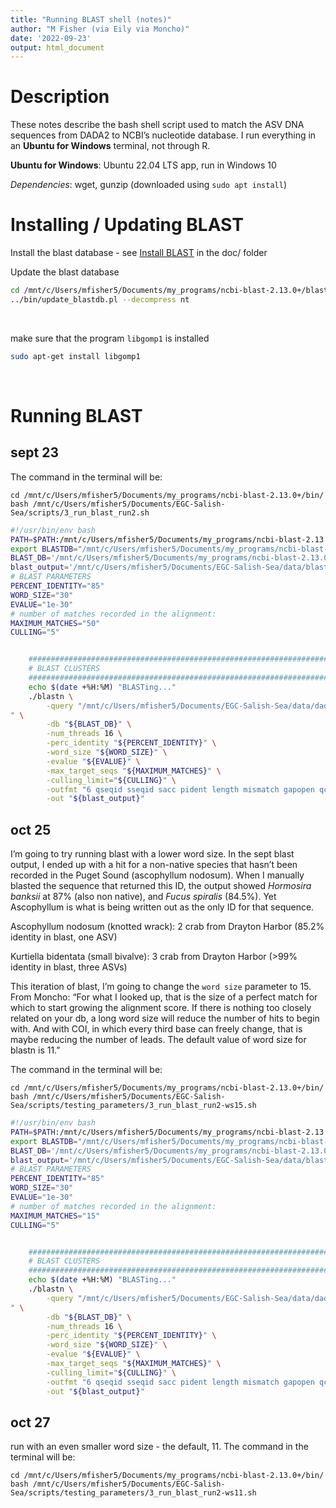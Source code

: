 ```yaml
---
title: "Running BLAST shell (notes)"
author: "M Fisher (via Eily via Moncho)"
date: '2022-09-23'
output: html_document
---
```


# Description 

These notes describe the bash shell script used to match the ASV DNA sequences from DADA2 to NCBI's nucleotide database. I run everything in an **Ubuntu for Windows** terminal, not through R. 

**Ubuntu for Windows**: Ubuntu 22.04 LTS app, run in Windows 10

*Dependencies*: wget, gunzip (downloaded using `sudo apt install`)



# Installing / Updating BLAST

Install the blast database - see [Install BLAST](https://github.com/mfisher5/EGC-Willapa-Bay/blob/main/doc/Install_BLAST.txt) in the doc/ folder

Update the blast database
```bash
cd /mnt/c/Users/mfisher5/Documents/my_programs/ncbi-blast-2.13.0+/blastdb
../bin/update_blastdb.pl --decompress nt
```
<br>

make sure that the program `libgomp1` is installed
```bash
sudo apt-get install libgomp1
```
<br>

# Running BLAST

## sept 23

The command in the terminal will be: 
```
cd /mnt/c/Users/mfisher5/Documents/my_programs/ncbi-blast-2.13.0+/bin/
bash /mnt/c/Users/mfisher5/Documents/EGC-Salish-Sea/scripts/3_run_blast_run2.sh
```

```bash
#!/usr/bin/env bash
PATH=$PATH:/mnt/c/Users/mfisher5/Documents/my_programs/ncbi-blast-2.13.0+/bin
export BLASTDB="/mnt/c/Users/mfisher5/Documents/my_programs/ncbi-blast-2.13.0+/blastdb"
BLAST_DB='/mnt/c/Users/mfisher5/Documents/my_programs/ncbi-blast-2.13.0+/blastdb/nt'
blast_output='/mnt/c/Users/mfisher5/Documents/EGC-Salish-Sea/data/blast/hash_key_blast_2022-09-23.fasta'
# BLAST PARAMETERS
PERCENT_IDENTITY="85"
WORD_SIZE="30"
EVALUE="1e-30"
# number of matches recorded in the alignment:
MAXIMUM_MATCHES="50"
CULLING="5"


	################################################################################
	# BLAST CLUSTERS
	################################################################################
	echo $(date +%H:%M) "BLASTing..." 
	./blastn \
		-query "/mnt/c/Users/mfisher5/Documents/EGC-Salish-Sea/data/dada2/hash_key.fasta
" \
		-db "${BLAST_DB}" \
		-num_threads 16 \
		-perc_identity "${PERCENT_IDENTITY}" \
		-word_size "${WORD_SIZE}" \
		-evalue "${EVALUE}" \
		-max_target_seqs "${MAXIMUM_MATCHES}" \
		-culling_limit="${CULLING}" \
		-outfmt "6 qseqid sseqid sacc pident length mismatch gapopen qcovus qstart qend sstart send evalue bitscore staxids qlen sscinames sseq" \
		-out "${blast_output}"
```

## oct 25

I'm going to try running blast with a lower word size. In the sept blast output, I ended up with a hit for a non-native species that hasn't been recorded in the Puget Sound (ascophyllum nodosum). When I manually blasted the sequence that returned this ID, the output showed *Hormosira banksii* at 87% (also non native), and *Fucus spiralis* (84.5%). Yet Ascophyllum is what is being written out as the only ID for that sequence.

Ascophyllum nodosum (knotted wrack): 2 crab from Drayton Harbor (85.2% identity in blast, one ASV)

Kurtiella bidentata (small bivalve): 3 crab from Drayton Harbor (>99% identity in blast, three ASVs)

This iteration of blast, I'm going to change the `word size` parameter to 15. From Moncho: "For what I looked up, that is the size of a perfect match for which to start growing the alignment score. If there is nothing too closely related on your db, a long word size will reduce the number of hits to begin with. And with COI, in which every third base can freely change, that is maybe reducing the number of leads. The default value of word size for blastn is 11."

The command in the terminal will be: 
```
cd /mnt/c/Users/mfisher5/Documents/my_programs/ncbi-blast-2.13.0+/bin/
bash /mnt/c/Users/mfisher5/Documents/EGC-Salish-Sea/scripts/testing_parameters/3_run_blast_run2-ws15.sh
```

```bash
#!/usr/bin/env bash
PATH=$PATH:/mnt/c/Users/mfisher5/Documents/my_programs/ncbi-blast-2.13.0+/bin
export BLASTDB="/mnt/c/Users/mfisher5/Documents/my_programs/ncbi-blast-2.13.0+/blastdb"
BLAST_DB='/mnt/c/Users/mfisher5/Documents/my_programs/ncbi-blast-2.13.0+/blastdb/nt'
blast_output='/mnt/c/Users/mfisher5/Documents/EGC-Salish-Sea/data/blast/hash_key_blast_2022-10-25-ws15.fasta'
# BLAST PARAMETERS
PERCENT_IDENTITY="85"
WORD_SIZE="30"
EVALUE="1e-30"
# number of matches recorded in the alignment:
MAXIMUM_MATCHES="15"
CULLING="5"


	################################################################################
	# BLAST CLUSTERS
	################################################################################
	echo $(date +%H:%M) "BLASTing..." 
	./blastn \
		-query "/mnt/c/Users/mfisher5/Documents/EGC-Salish-Sea/data/dada2/hash_key.fasta
" \
		-db "${BLAST_DB}" \
		-num_threads 16 \
		-perc_identity "${PERCENT_IDENTITY}" \
		-word_size "${WORD_SIZE}" \
		-evalue "${EVALUE}" \
		-max_target_seqs "${MAXIMUM_MATCHES}" \
		-culling_limit="${CULLING}" \
		-outfmt "6 qseqid sseqid sacc pident length mismatch gapopen qcovus qstart qend sstart send evalue bitscore staxids qlen sscinames sseq" \
		-out "${blast_output}"
```


## oct 27
run with an even smaller word size - the default, 11.
The command in the terminal will be: 
```
cd /mnt/c/Users/mfisher5/Documents/my_programs/ncbi-blast-2.13.0+/bin/
bash /mnt/c/Users/mfisher5/Documents/EGC-Salish-Sea/scripts/testing_parameters/3_run_blast_run2-ws11.sh
```




